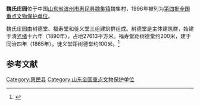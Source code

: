 {{otheruses|青木川魏氏庄园|other=陕西省[[宁强县|宁强县]][[青木川镇|青木川镇]]的魏氏庄园}}
{{coord|37|17|27|N|117|44|48|E|display=title|scale:10000}}
{{文物保护单位
| 级别 = 全国
| 名称 = 魏氏庄园
| 图片 = [[File:魏氏故宅樹德堂.JPG|250px]]
| 所在 = [[山东省|山东省]][[惠民县|惠民县]]
| 分类 = 古建筑
| 时代 = [[清朝|清]]
| 编号 = [[第四批全国重点文物保护单位|第四批]]第173项
| 登录 = 1996年11月20日
}}

'''魏氏庄园'''位于中国[[山东省|山东省]][[滨州市|滨州市]][[惠民县|惠民县]][[魏集镇|魏集镇]]魏集村，1996年被列为[[第四批全国重点文物保护单位|第四批全国重点文物保护单位]]。

魏氏庄园由树德堂、福寿堂和徙义堂三组建筑群组成。树德堂是主体建筑群，始建于清[[光绪|光绪]]十六年（1890年），占地27613平方米。福寿堂距树德堂约200米，建于同治四年（1865年）。徙义堂距树德堂约100米。<ref>{{Cite book |title=全国重点文物保护单位·第一至第五批·第Ⅱ卷 |publisher=文物出版社 |year=2004 |isbn=7-5010-1525-2 |pages=305 }}</ref>

==参考文献==
{{reflist}}

{{山东全国重点文物保护单位}}

{{DEFAULTSORT:Wei}}
[[Category:惠民县|Category:惠民县]]
[[Category:山东全国重点文物保护单位|Category:山东全国重点文物保护单位]]